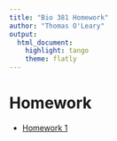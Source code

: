 ```yaml
---
title: "Bio 381 Homework"
author: "Thomas O'Leary"
output: 
  html_document: 
    highlight: tango
    theme: flatly
---
```


# Homework

- [Homework 1](https://tsoleary.github.io/comp_bio/homework_1.html)
